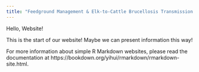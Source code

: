 ```yaml
---
title: "Feedground Management & Elk-to-Cattle Brucellosis Transmission in the GYE"
---
```


Hello, Website!

This is the start of our website! Maybe we can present information this way!

For more information about simple R Markdown websites, please read the documentation at https://bookdown.org/yihui/rmarkdown/rmarkdown-site.html.
<br><br>

